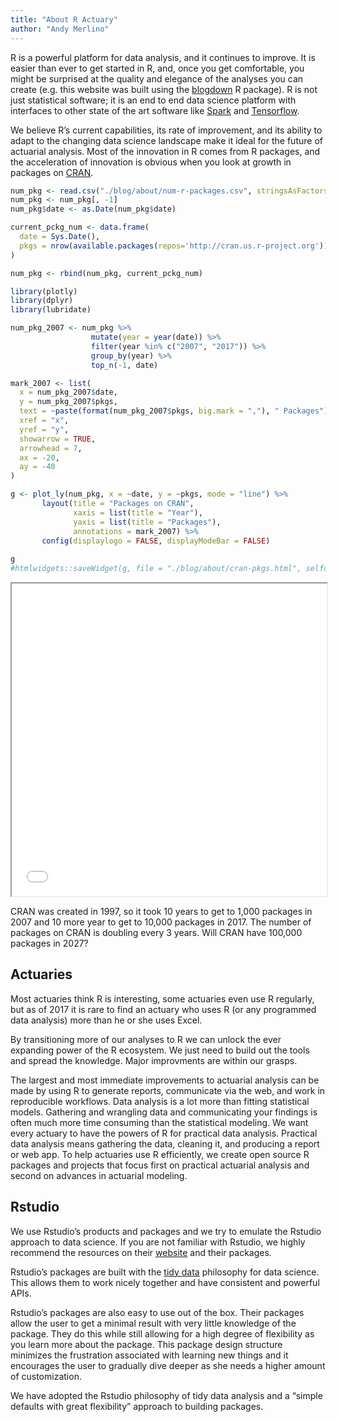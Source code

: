```yaml
---
title: "About R Actuary"
author: "Andy Merlino"
---
```


R is a powerful platform for data analysis, and it continues to improve.  It is easier than ever to get started in R, and, once you get comfortable, you might be surprised at the quality and elegance of the analyses you can create (e.g. this website was built using the [blogdown](https://github.com/rstudio/blogdown) R package).  R is not just statistical software; it is an end to end data science platform with interfaces to other state of the art software like [Spark](http://spark.apache.org/) and [Tensorflow](https://www.tensorflow.org/).

We believe R's current capabilities, its rate of improvement, and its ability to adapt to the changing data science landscape make it ideal for the future of actuarial analysis.  Most of the innovation in R comes from R packages, and the acceleration of innovation is obvious when you look at growth in packages on [CRAN](https://en.wikipedia.org/wiki/R_(programming_language)#CRAN).

```r
num_pkg <- read.csv("./blog/about/num-r-packages.csv", stringsAsFactors = FALSE)
num_pkg <- num_pkg[, -1]
num_pkg$date <- as.Date(num_pkg$date)

current_pckg_num <- data.frame(
  date = Sys.Date(),
  pkgs = nrow(available.packages(repos='http://cran.us.r-project.org'))
)

num_pkg <- rbind(num_pkg, current_pckg_num)
```

```r
library(plotly)
library(dplyr)
library(lubridate)

num_pkg_2007 <- num_pkg %>%
                  mutate(year = year(date)) %>%  
                  filter(year %in% c("2007", "2017")) %>%
                  group_by(year) %>%
                  top_n(-1, date)

mark_2007 <- list(
  x = num_pkg_2007$date,
  y = num_pkg_2007$pkgs,
  text = ~paste(format(num_pkg_2007$pkgs, big.mark = ","), " Packages"),
  xref = "x",
  yref = "y",
  showarrow = TRUE,
  arrowhead = 7,
  ax = -20,
  ay = -40
)

g <- plot_ly(num_pkg, x = ~date, y = ~pkgs, mode = "line") %>%
       layout(title = "Packages on CRAN",
              xaxis = list(title = "Year"),
              yaxis = list(title = "Packages"),
              annotations = mark_2007) %>%
       config(displaylogo = FALSE, displayModeBar = FALSE)
       
g
#htmlwidgets::saveWidget(g, file = "./blog/about/cran-pkgs.html", selfcontained = TRUE)
```

<iframe src="../blog/about/cran-pkgs/index.html" width = "100%" height="500" ></iframe>

CRAN was created in 1997, so it took 10 years to get to 1,000 packages in 2007 and 10 more year to get to 10,000 packages in 2017.  The number of packages on CRAN is doubling every 3 years. Will CRAN have 100,000 packages in 2027?

## Actuaries

Most actuaries think R is interesting, some actuaries even use R regularly, but as of 2017 it is rare to find an actuary who uses R (or any programmed data analysis) more than he or she uses Excel.

By transitioning more of our analyses to R we can unlock the ever expanding power of the R ecosystem.  We just need to build out the tools and spread the knowledge.  Major improvments are within our grasps.

The largest and most immediate improvements to actuarial analysis can be made by using R to generate reports, communicate via the web, and work in reproducible workflows.  Data analysis is a lot more than fitting statistical models. Gathering and wrangling data and communicating your findings is often much more time consuming than the statistical modeling.  We want every actuary to have the powers of R for practical data analysis. Practical data analysis means gathering the data, cleaning it, and producing a report or web app.  To help actuaries use R efficiently, we create open source R packages and projects that focus first on practical actuarial analysis and second on advances in actuarial modeling.

## Rstudio

We use Rstudio's products and packages and we try to emulate the Rstudio approach to data science. If you are not familiar with Rstudio, we highly recommend the resources on their [website](https://www.rstudio.com/) and their packages.

Rstudio's packages are built with the [tidy data](http://tidyverse.org/) philosophy for data science.  This allows them to work nicely together and have consistent and powerful APIs.  

Rstudio's packages are also easy to use out of the box.  Their packages allow the user to get a minimal result with very little knowledge of the package.  They do this while still allowing for a high degree of flexibility as you learn more about the package.  This package design structure minimizes the frustration associated with learning new things and it encourages the user to gradually dive deeper as she needs a higher amount of customization.

We have adopted the Rstudio philosophy of tidy data analysis and a "simple defaults with great flexibility" approach to building packages.

